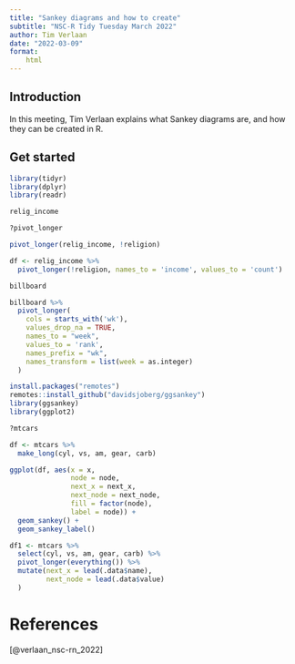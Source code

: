 ```yaml
---
title: "Sankey diagrams and how to create"
subtitle: "NSC-R Tidy Tuesday March 2022"
author: Tim Verlaan
date: "2022-03-09"
format:
    html 
---
```


## Introduction

In this meeting, Tim Verlaan explains what Sankey diagrams are, and how they can be created in R.

## Get started

```r
library(tidyr)
library(dplyr)
library(readr)

```

```r
relig_income
```

```r
?pivot_longer

```

```r
pivot_longer(relig_income, !religion)
```

```r
df <- relig_income %>%
  pivot_longer(!religion, names_to = 'income', values_to = 'count')
```

```r
billboard

```

```r
billboard %>%
  pivot_longer(
    cols = starts_with('wk'),
    values_drop_na = TRUE,
    names_to = "week",
    values_to = 'rank',
    names_prefix = "wk",
    names_transform = list(week = as.integer)
  )
```

```r
install.packages("remotes")
remotes::install_github("davidsjoberg/ggsankey")
library(ggsankey)
library(ggplot2)
```

```r
?mtcars

df <- mtcars %>%
  make_long(cyl, vs, am, gear, carb)
```

```r
ggplot(df, aes(x = x,
               node = node,
               next_x = next_x,
               next_node = next_node,
               fill = factor(node),
               label = node)) +
  geom_sankey() +
  geom_sankey_label() 
```

```r
df1 <- mtcars %>%
  select(cyl, vs, am, gear, carb) %>%
  pivot_longer(everything()) %>%
  mutate(next_x = lead(.data$name),
         next_node = lead(.data$value)
  )
```

# References

[@verlaan_nsc-rn_2022]
